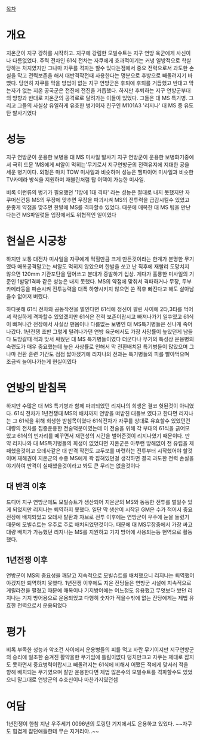 [[목차]]

= 개요 = 
지온군이 지구 강하를 시작하고. 지구에 강림한 모빌슈트는 지구 연방 육군에게 사신이나 다름없었다. 주력 전차인 61식 전차는 자쿠에게 효과적이기는 커녕 일방적으로 학살당하는 처지였지만 그나마 자쿠를 격파는 할수 있다는점에서 중요 전력으로서 과도한 손실을 막고 전력보존을 해서 대반격작전때 사용한다는 명분으로 후방으로 빼돌려지기 바빴다. 당연히 자쿠를 막을 방법이 없는 지구 연방군은 후퇴에 후퇴를 거듭했고 반대고 막는자가 없는 지온 공국군은 전진에 전진을 거듭했다. 하지만 후퇴하는 지구 연방군부대의 방향과 반대로 지온군의 공격로로 달려가는 이들이 있었다. 그들은 대 MS 특기병. 그리고 그들의 사실상 유일하게 유효한 병기이자 친구인 M101A3 '리지나' 대 MS 중 유도탄 발사기였다 

= 성능 =
지구 연방군이 운용한 보병용 대 MS 미사일 발사기
지구 연방군이 운용한 보병화기중에서 극히 드문 'MS에게 씨알이 먹히는'무기로서 지구연방군의 전력유지에 지대한 공을 세운 병기이다. 외형은 마치 TOW 미사일과 비슷하며 성능은 헬파이어 미사일과 비슷한 TV카메라 방식을 지원하며 재블린처럼 탑 어택이 가능한 미사일. 

비록 이런류의 병기가 필요했던 '1방에 1대 격파' 라는 성능은 절대로 내지 못했지만 자쿠머신건등 MS의 무장에 맞추면 무장을 파괴시켜 MS의 전투력을 급감시킬수 있었고 운좋게 약점을 맞추면 한발에 MS를 격파할수 있었다. 때문에 매복한 대 MS 팀을 만난다는건 MS파일럿들 입장에서도 위협적인 일이였다

= 현실은 시궁창 =
하지만 보통 대전차 미사일을 자쿠에게 먹힐만큼 크게 만든것이라는 한계가 분명한 무기였다 매복공격말고는 씨알도 먹히지 않았으며 한발을 쏘고 난 직후에 재빨리 도망치지 않으면 120mm 기관포탄을 덮어쓰고 분대가 증발하기 십상. 게다가 훌룡한 미사일의 기준인 1발당1격파 같은 성능은 내지 못했다. MS의 약점에 맞춰서 격파하거나 무장, 두부 카메라등을 파손시켜 전투능력을 대폭 하향시키지 않으면 쏜 직후 빠진다고 해도 살아남을수 없어져 버렸다.  

하다못해 61식 전차와 공동작전을 벌인다면 61식에 정신이 팔린 사이에 2타,3타를 먹어셔 착실하게 격파할수 있었겠지만 61식은 전력 보존이랍시고 빠져나가기 일쑤였고  61식이 빠져나간 전장에서 사실상 맨몸이나 다름없는 보병인 대 MS특기병들은 신나게 죽어나갔다. 1년전쟁 초반 그렇게 털려나가던 연방 육군에서도 가장 사망률이 높았던게 남들 다 도망갈때 적과 맞서 싸웠던 대 MS 특기병들이였다 더군다나 무기의 특성상 운용병의 숙련도가 매우 중요했는데 높은 사상률로 인해서 막 전환배치된 특기병들이 많았으며 그나마 전환 훈련 기간도 점점 짧아졌기에 리지나의 전과는 특기병들의 피를 빨아먹으며 조금씩 늘어나가는게 현실이였다

= 연방의 받침목 =
하지만 수많은 대 MS 특기병과 함께 파괴되었던 리지나의 희생은 결코 헛된것이 아니였다.
61식 전차가 1년전쟁때 MS의 배치까지 연방을 떠받친 대들보 였다고 한다면 리지나는 그 61식을 위해 희생한 받침목이였다 61식전차가 자쿠를 상대로 유효할수 있었던건 대량의  전차를 집중운용한 전술덕분이였는데 이 전술을 위해 각 부대의 61식을 긁어모았고 61식의 빈자리를 메꾸면서 재편성의 시간을 벌어준것이 리지나였기 때문이다. 만약 리지나와 대 MS특기병들의 희생이 없었다면 지온군은 아무런 방해없이 전 유럽을 제패했을것이고 오데사같은 대 반격 작전도 교두보를 마련하는 전투부터 시작했어야 할것이며 재해권이 지온군의 수중 MS에게 꽉 잡혀있던걸 생각하면 결국 과도한 전력 손실을 야기하여 반격이 실패했을것이라고 봐도 큰 무리는 없을것이다

== 대 반격 이후 ==
드디어 지구 연방군에도 모빌슈트가 생산되어 지온군의 MS와 동등한 전투를 벌일수 있게 되었지만 리지나는 퇴역하지 못했다. 일단 막 생산이 시작된 GM은 수가 적어서 중요전장에 배치되었고 오데사 탈환과 쟈브로 전투 이후에는 연방군이 우주에 눈을 돌렸기 때문에 모빌슈트는 우주로 주로 배치되었던것이다. 때문에 대 MS무장중에서 가장 싸고 대량 배치가 가능했던 리지나는 MS를 지원하고 기지 방어에 사용되는등 현역으로 활동했다.

== 1년전쟁 이후 ==
연방군이 MS의 중요성을 깨닫고 지속적으로 모빌슈트를 배치했으니 리지나는 퇴역했어야겠지만 퇴역하지 못했다. 1년전쟁 이후에도 지온 잔당들은 연방군 시설에 지속적으로 게릴라전을 펼쳤고 때문에 매복이나 기지방어에는 어느정도 유용했고 무엇보다 쌌던 리지나는 기지 방어용으로 운용되었고 다행히 숫자가 적을수밖에 없는 잔당에게는 제법 유효한 전력으로서 운용되었다

= 평가 =
비록 부족한 성능과 악조건 사이에서 운용병들의 피를 먹고 자란 무기이지만 지구연방군의 승리에 일조한 숨겨진 활약을한 무기임에 틀림이없다 
덩치만크고 자쿠는 제대로 잡지도 못하면서 중요병력이랍시고 빼돌려지는 61식에 비해서  어쨌든 적에게 맞서러 적을 향해 배치되는 무기였으며 잘만 운용한다면 제법 많은수의 모빌슈트를 격파할수도 있었으니 말그대로 연방군의 수호신이나 마찬가지였던셈

= 여담 =
1년전쟁이 한참 지난 우주세기 0096년의 토링턴 기지에서도 운용하고 있었다.
~~자쿠도 힘겹게 잡던애들한테 무슨 지거리야..~~
